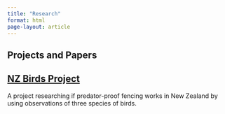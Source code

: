 ```yaml
---
title: "Research"
format: html
page-layout: article
---
```


## Projects and Papers

## [NZ Birds Project](nz-birds.qmd)

A project researching if predator-proof fencing works in New Zealand by using observations of three species of birds.
